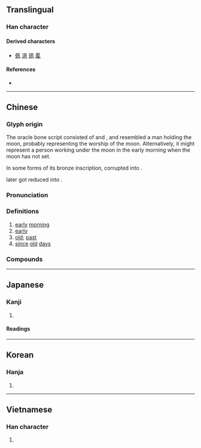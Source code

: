 {{character info}}
==Translingual==

===Han character===
{{Han char|rn=36|rad=夕|as=03|sn=6|four=77210|canj=HNMNI|ids=⿵几歹}}

====Derived characters====
* [[㑉]] [[洬]] [[珟]] [[㓘]]

====References====
* {{Han ref|kx=0246.070|dkj=05755|dj=0489.050|hdz=20861.070|uh=5919|ud=22809|bh=A667|bd=42599}}

----

==Chinese==
{{zh-forms|alt=𠈇,𡖊}}

===Glyph origin===
{{Han etyl}}
The oracle bone script consisted of {{zh-l|*月|moon}} and {{zh-l|*丮}}, and resembled a man holding the moon, probably representing the worship of the moon. Alternatively, it might represent a person working under the moon in the early morning when the moon has not set.

In some forms of its bronze inscription, {{zh-l|*月}} corrupted into {{zh-l|*夕}}.

{{zh-l|*丮}} later got reduced into {{zh-l|*凡}}.

===Pronunciation===
{{zh-pron
|m=sù
|m-s=
|c=suk1
|c-t=
|g=
|h=pfs=siuk
|j=
|mb=
|md=
|mn=siok
|mn-t=
|w=
|x=
|mc=y
|oc=y
|ma=
|cat=n,a
}}

===Definitions===
{{zh-hanzi}}

# [[early]] [[morning]]
# [[early]]
# [[old]]; [[past]]
# [[since]] [[old]] [[day]]s

===Compounds===
{{zh-der|償得夙願|夙昔|夙辦|夙緣|夙聞|夙仇|夙願以償|夙夜在公|夙興|夙世因緣|夙夜|夙願|夙敵|夙儒|夙負盛名|夙怨|夙世冤家|夙駕|夙興夜寐|夙夜為謀|夙心|夙心往志|夙志|夙夜匪懈|夙夜不懈|星陳夙駕|星言夙駕|首丘夙願}}

----

==Japanese==

===Kanji===
{{ja-kanji|grade=|rs=夕03}}

# {{rfdef|ja|sort=夕03}}

====Readings====
{{ja-readings
|goon=すく
|kanon=しゅく
|kun=つと-に, はや-い
}}

----

==Korean==

===Hanja===
{{ko-hanja|hangeul=숙|rv=suk|mr=suk}}

# {{rfdef|ko|sort=夕03}}

----

==Vietnamese==

===Han character===
{{vi-hantu|túc|rs=夕03}}

# {{rfdef|vi|sort=夕03}}